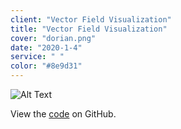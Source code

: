```yaml
---
client: "Vector Field Visualization"
title: "Vector Field Visualization"
cover: "dorian.png"
date: "2020-1-4"
service: " "
color: "#8e9d31"
---
```

![Alt Text](dorian.png "Image Title")

View the [code](http://github.com/sambeebe/whitted-style-raytracer "Example") on GitHub.
